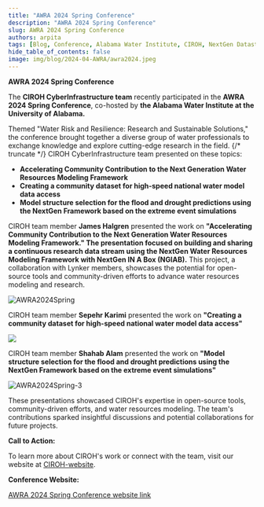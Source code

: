 ```yaml
---
title: "AWRA 2024 Spring Conference"
description: "AWRA 2024 Spring Conference"
slug: AWRA 2024 Spring Conference
authors: arpita
tags: [Blog, Conference, Alabama Water Institute, CIROH, NextGen Datastream, National Water Model, NGIAB, NextGen]
hide_table_of_contents: false
image: img/blog/2024-04-AWRA/awra2024.jpeg
---
```



**AWRA 2024 Spring Conference**

The **CIROH CyberInfrastructure team** recently participated in the **AWRA 2024 Spring Conference**, co-hosted by **the Alabama Water Institute at the University of Alabama.**

Themed "Water Risk and Resilience: Research and Sustainable Solutions," the conference brought together a diverse group of water professionals to exchange knowledge and explore cutting-edge research in the field.
{/* truncate */}
CIROH CyberInfrastructure team presented on these topics:
* **Accelerating Community Contribution to the Next Generation Water Resources Modeling Framework**
* **Creating a community dataset for high-speed national water model data access**
* **Model structure selection for the flood and drought predictions using the NextGen Framework based on the extreme event simulations**

CIROH team member **James Halgren** presented the work on **"Accelerating Community Contribution to the Next Generation Water Resources Modeling Framework." The presentation focused on building and sharing a continuous research data stream using the NextGen Water Resources Modeling Framework with NextGen IN A Box (NGIAB).** This project, a collaboration with Lynker members, showcases the potential for open-source tools and community-driven efforts to advance water resources modeling and research.

<div className="hero-image" style={{ textAlign: 'center' }}>
        <img src={useBaseUrl("/img/blog/2024-04-AWRA/awra2024.jpeg")} alt="AWRA2024Spring" style={{ width: '80%' }} />
</div>

CIROH team member **Sepehr Karimi** presented the work on **"Creating a community dataset for high-speed national water model data access"**

<div className="hero-image" style={{ textAlign: 'center' }}>
        <img src={useBaseUrl("/img/blog/2024-04-AWRA/AWRA2024-2.png")}alt="AWRA2024Spring-2" style={{ width: '80%' }} />
</div>

CIROH team member **Shahab Alam** presented the work on **"Model structure selection for the flood and drought predictions using the NextGen Framework based on the extreme event simulations"**

<div className="hero-image" style={{ textAlign: 'center' }}>
        <img src={useBaseUrl("/img/blog/2024-04-AWRA/AWRA2024-3.png")} alt="AWRA2024Spring-3" style={{ width: '80%' }} />
</div>

These presentations showcased CIROH's expertise in open-source tools, community-driven efforts, and water resources modeling. The team's contributions sparked insightful discussions and potential collaborations for future projects.

**Call to Action:**

To learn more about CIROH's work or connect with the team, visit our website at [CIROH-website](https://ciroh.ua.edu/).

**Conference Website:**

[AWRA 2024 Spring Conference website link](https://www.awra.org/Members/Events_and_Education/Events/2024-Spring-Conference/2024_Spring_Conference.aspx)
